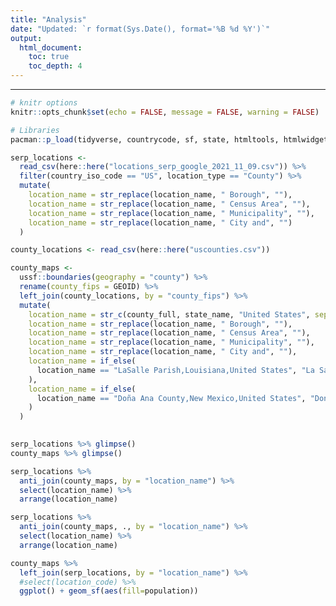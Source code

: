 ```yaml
---
title: "Analysis"
date: "Updated: `r format(Sys.Date(), format='%B %d %Y')`"
output:
  html_document:
    toc: true
    toc_depth: 4
---
```


---

```r
# knitr options
knitr::opts_chunk$set(echo = FALSE, message = FALSE, warning = FALSE)
```


```r
# Libraries
pacman::p_load(tidyverse, countrycode, sf, state, htmltools, htmlwidgets, urltools, janitor, DT, RColorBrewer, plotly, ussf)

serp_locations <- 
  read_csv(here::here("locations_serp_google_2021_11_09.csv")) %>% 
  filter(country_iso_code == "US", location_type == "County") %>% 
  mutate(
    location_name = str_replace(location_name, " Borough", ""),
    location_name = str_replace(location_name, " Census Area", ""),
    location_name = str_replace(location_name, " Municipality", ""),
    location_name = str_replace(location_name, " City and", "")
  )

county_locations <- read_csv(here::here("uscounties.csv"))

county_maps <- 
  ussf::boundaries(geography = "county") %>% 
  rename(county_fips = GEOID) %>% 
  left_join(county_locations, by = "county_fips") %>% 
  mutate(
    location_name = str_c(county_full, state_name, "United States", sep = ","),
    location_name = str_replace(location_name, " Borough", ""),
    location_name = str_replace(location_name, " Census Area", ""),
    location_name = str_replace(location_name, " Municipality", ""),
    location_name = str_replace(location_name, " City and", ""),
    location_name = if_else(
      location_name == "LaSalle Parish,Louisiana,United States", "La Salle Parish,Louisiana,United States", location_name
    ),
    location_name = if_else(
      location_name == "Doña Ana County,New Mexico,United States", "Dona Ana County,New Mexico,United States", location_name
    )
  )
  

serp_locations %>% glimpse()
county_maps %>% glimpse()
```


```r
serp_locations %>% 
  anti_join(county_maps, by = "location_name") %>% 
  select(location_name) %>% 
  arrange(location_name)

serp_locations %>% 
  anti_join(county_maps, ., by = "location_name") %>% 
  select(location_name) %>% 
  arrange(location_name)
```

```r
county_maps %>% 
  left_join(serp_locations, by = "location_name") %>% 
  #select(location_code) %>% 
  ggplot() + geom_sf(aes(fill=population))
```






